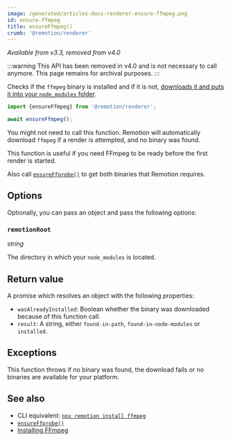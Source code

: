 ```yaml
---
image: /generated/articles-docs-renderer-ensure-ffmpeg.png
id: ensure-ffmpeg
title: ensureFfmpeg()
crumb: '@remotion/renderer'
---
```


_Available from v3.3, removed from v4.0_

:::warning
This API has been removed in v4.0 and is not necessary to call anymore. This page remains for archival purposes.
:::

Checks if the `ffmpeg` binary is installed and if it is not, [downloads it and puts it into your `node_modules` folder](/docs/ffmpeg).

```ts title="ensure.mjs"
import {ensureFfmpeg} from '@remotion/renderer';

await ensureFfmpeg();
```

You might not need to call this function. Remotion will automatically download `ffmpeg` if a render is attempted, and no binary was found.

This function is useful if you need FFmpeg to be ready before the first render is started.

Also call [`ensureFfprobe()`](/docs/renderer/ensure-ffprobe) to get both binaries that Remotion requires.

## Options

Optionally, you can pass an object and pass the following options:

### `remotionRoot`

_string_

The directory in which your `node_modules` is located.

## Return value

A promise which resolves an object with the following properties:

- `wasAlreadyInstalled`: Boolean whether the binary was downloaded because of this function call.
- `result`: A string, either `found-in-path`, `found-in-node-modules` or `installed`.

## Exceptions

This function throws if no binary was found, the download fails or no binaries are available for your platform.

## See also

- CLI equivalent: [`npx remotion install ffmpeg`](/docs/cli/install)
- [`ensureFfprobe()`](/docs/renderer/ensure-ffprobe)
- [Installing FFmpeg](/docs/ffmpeg)
